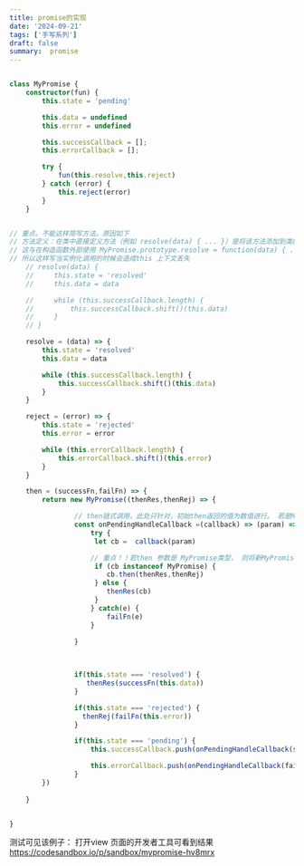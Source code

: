 ```yaml
---
title: promise的实现
date: '2024-09-21'
tags: ['手写系列']
draft: false
summary:  promise
---
```


```TypeScript

class MyPromise {
    constructor(fun) {
        this.state = 'pending'

        this.data = undefined
        this.error = undefined

        this.successCallback = [];
        this.errorCallback = [];

        try {
            fun(this.resolve,this.reject)
        } catch (error) {
            this.reject(error)
        }
    }


// 重点。不能这样简写方法。原因如下
// 方法定义：在类中直接定义方法（例如 resolve(data) { ... }）是将该方法添加到类的原型上。
// 这与在构造函数外部使用 MyPromise.prototype.resolve = function(data) { ... } 是等效的。
// 所以这样写当实例化调用的时候会造成this 上下文丢失
    // resolve(data) {
    //     this.state = 'resolved'
    //     this.data = data

    //     while (this.successCallback.length) {
    //         this.successCallback.shift()(this.data)
    //     }
    // }

    resolve = (data) => {
        this.state = 'resolved'
        this.data = data

        while (this.successCallback.length) {
            this.successCallback.shift()(this.data)
        }
    }

    reject = (error) => {
        this.state = 'rejected'
        this.error = error

        while (this.errorCallback.length) {
            this.errorCallback.shift()(this.error)
        }
    }

    then = (successFn,failFn) => {
        return new MyPromise((thenRes,thenRej) => {

                // then链式调用，此处只针对，初始then返回的值为数值进行。 若是MyPromise类型，则需做另外处理
                const onPendingHandleCallback =(callback) => (param) => {
                    try {
                     let cb =  callback(param)

                    // 重点！！若then 参数是 MyPromise类型， 则将新MyPromise的thenRes  与 thenRej 传给返回的promise的then 作为参数
                     if (cb instanceof MyPromise) {
                        cb.then(thenRes,thenRej)
                     } else {
                        thenRes(cb)
                     }
                    } catch(e) {
                        failFn(e)
                    }
     
                }

  

                if(this.state === 'resolved') {
                   thenRes(successFn(this.data))
                }

                if(this.state === 'rejected') {
                  thenRej(failFn(this.error))
                }

                if(this.state === 'pending') {
                    this.successCallback.push(onPendingHandleCallback(successFn))

                    this.errorCallback.push(onPendingHandleCallback(failFn))
                }
        })
    
    }


}

```

测试可见该例子：
打开view 页面的开发者工具可看到结果
https://codesandbox.io/p/sandbox/mypromise-hv8mrx

